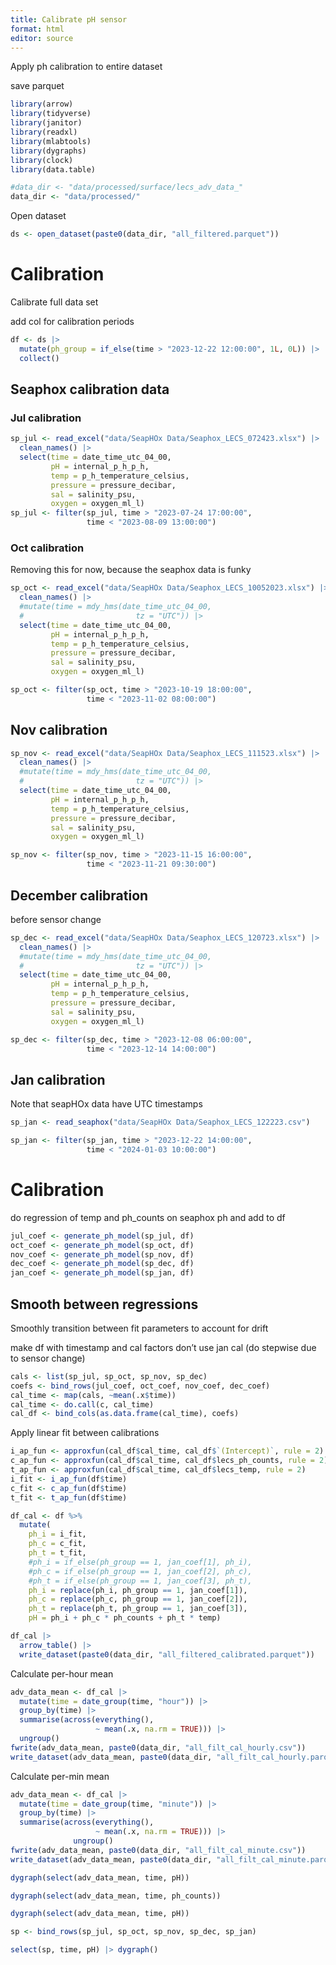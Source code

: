 ```yaml
---
title: Calibrate pH sensor
format: html
editor: source
---
```



Apply ph calibration to entire dataset

save parquet

```r
library(arrow)
library(tidyverse)
library(janitor)
library(readxl)
library(mlabtools)
library(dygraphs)
library(clock)
library(data.table)

#data_dir <- "data/processed/surface/lecs_adv_data_"
data_dir <- "data/processed/"
```

Open dataset

```r
ds <- open_dataset(paste0(data_dir, "all_filtered.parquet"))
```


# Calibration

Calibrate full data set

add col for calibration periods

```r
df <- ds |> 
  mutate(ph_group = if_else(time > "2023-12-22 12:00:00", 1L, 0L)) |> 
  collect()
```

## Seaphox calibration data

### Jul calibration

```r
sp_jul <- read_excel("data/SeapHOx Data/Seaphox_LECS_072423.xlsx") |> 
  clean_names() |> 
  select(time = date_time_utc_04_00,
         pH = internal_p_h_p_h,
         temp = p_h_temperature_celsius,
         pressure = pressure_decibar,
         sal = salinity_psu,
         oxygen = oxygen_ml_l)
sp_jul <- filter(sp_jul, time > "2023-07-24 17:00:00",
                 time < "2023-08-09 13:00:00")
```

### Oct calibration

Removing this for now, because the seaphox data is funky

```r
sp_oct <- read_excel("data/SeapHOx Data/Seaphox_LECS_10052023.xlsx") |> 
  clean_names() |> 
  #mutate(time = mdy_hms(date_time_utc_04_00,
  #                         tz = "UTC")) |> 
  select(time = date_time_utc_04_00,
         pH = internal_p_h_p_h,
         temp = p_h_temperature_celsius,
         pressure = pressure_decibar,
         sal = salinity_psu,
         oxygen = oxygen_ml_l)

sp_oct <- filter(sp_oct, time > "2023-10-19 18:00:00",
                 time < "2023-11-02 08:00:00")
```

## Nov calibration

```r
sp_nov <- read_excel("data/SeapHOx Data/Seaphox_LECS_111523.xlsx") |> 
  clean_names() |> 
  #mutate(time = mdy_hms(date_time_utc_04_00,
  #                         tz = "UTC")) |> 
  select(time = date_time_utc_04_00,
         pH = internal_p_h_p_h,
         temp = p_h_temperature_celsius,
         pressure = pressure_decibar,
         sal = salinity_psu,
         oxygen = oxygen_ml_l)

sp_nov <- filter(sp_nov, time > "2023-11-15 16:00:00",
                 time < "2023-11-21 09:30:00")
```

## December calibration

before sensor change

```r
sp_dec <- read_excel("data/SeapHOx Data/Seaphox_LECS_120723.xlsx") |> 
  clean_names() |> 
  #mutate(time = mdy_hms(date_time_utc_04_00,
  #                         tz = "UTC")) |> 
  select(time = date_time_utc_04_00,
         pH = internal_p_h_p_h,
         temp = p_h_temperature_celsius,
         pressure = pressure_decibar,
         sal = salinity_psu,
         oxygen = oxygen_ml_l)

sp_dec <- filter(sp_dec, time > "2023-12-08 06:00:00",
                 time < "2023-12-14 14:00:00")
```

## Jan calibration

Note that seapHOx data have UTC timestamps

```r
sp_jan <- read_seaphox("data/SeapHOx Data/Seaphox_LECS_122223.csv")

sp_jan <- filter(sp_jan, time > "2023-12-22 14:00:00",
                 time < "2024-01-03 10:00:00")
```

# Calibration

do regression of temp and ph_counts on seaphox ph and add to df

```r
jul_coef <- generate_ph_model(sp_jul, df)
oct_coef <- generate_ph_model(sp_oct, df)
nov_coef <- generate_ph_model(sp_nov, df)
dec_coef <- generate_ph_model(sp_dec, df)
jan_coef <- generate_ph_model(sp_jan, df)
```

## Smooth between regressions

Smoothly transition between fit parameters to account for drift

make df with timestamp and cal factors
don't use jan cal (do stepwise due to sensor change)

```r
cals <- list(sp_jul, sp_oct, sp_nov, sp_dec)
coefs <- bind_rows(jul_coef, oct_coef, nov_coef, dec_coef)
cal_time <- map(cals, ~mean(.x$time))
cal_time <- do.call(c, cal_time)
cal_df <- bind_cols(as.data.frame(cal_time), coefs)
```

Apply linear fit between calibrations

```r
i_ap_fun <- approxfun(cal_df$cal_time, cal_df$`(Intercept)`, rule = 2)
c_ap_fun <- approxfun(cal_df$cal_time, cal_df$lecs_ph_counts, rule = 2)
t_ap_fun <- approxfun(cal_df$cal_time, cal_df$lecs_temp, rule = 2)
i_fit <- i_ap_fun(df$time)
c_fit <- c_ap_fun(df$time)
t_fit <- t_ap_fun(df$time)
```

```r
df_cal <- df %>% 
  mutate(
    ph_i = i_fit,
    ph_c = c_fit,
    ph_t = t_fit,
    #ph_i = if_else(ph_group == 1, jan_coef[1], ph_i),
    #ph_c = if_else(ph_group == 1, jan_coef[2], ph_c),
    #ph_t = if_else(ph_group == 1, jan_coef[3], ph_t),
    ph_i = replace(ph_i, ph_group == 1, jan_coef[1]),
    ph_c = replace(ph_c, ph_group == 1, jan_coef[2]),
    ph_t = replace(ph_t, ph_group == 1, jan_coef[3]),
    pH = ph_i + ph_c * ph_counts + ph_t * temp)
```


```r
df_cal |> 
  arrow_table() |> 
  write_dataset(paste0(data_dir, "all_filtered_calibrated.parquet"))
```

Calculate per-hour mean

```r
adv_data_mean <- df_cal |> 
  mutate(time = date_group(time, "hour")) |> 
  group_by(time) |> 
  summarise(across(everything(), 
                   ~ mean(.x, na.rm = TRUE))) |> 
  ungroup()
fwrite(adv_data_mean, paste0(data_dir, "all_filt_cal_hourly.csv"))
write_dataset(adv_data_mean, paste0(data_dir, "all_filt_cal_hourly.parquet"))
```

Calculate per-min mean

```r
adv_data_mean <- df_cal |> 
  mutate(time = date_group(time, "minute")) |> 
  group_by(time) |> 
  summarise(across(everything(), 
                   ~ mean(.x, na.rm = TRUE))) |> 
              ungroup()
fwrite(adv_data_mean, paste0(data_dir, "all_filt_cal_minute.csv"))
write_dataset(adv_data_mean, paste0(data_dir, "all_filt_cal_minute.parquet"))
```

```r
dygraph(select(adv_data_mean, time, pH))
```

```r
dygraph(select(adv_data_mean, time, ph_counts))
```

```r
dygraph(select(adv_data_mean, time, pH))
```

```r
sp <- bind_rows(sp_jul, sp_oct, sp_nov, sp_dec, sp_jan)

select(sp, time, pH) |> dygraph()
```

